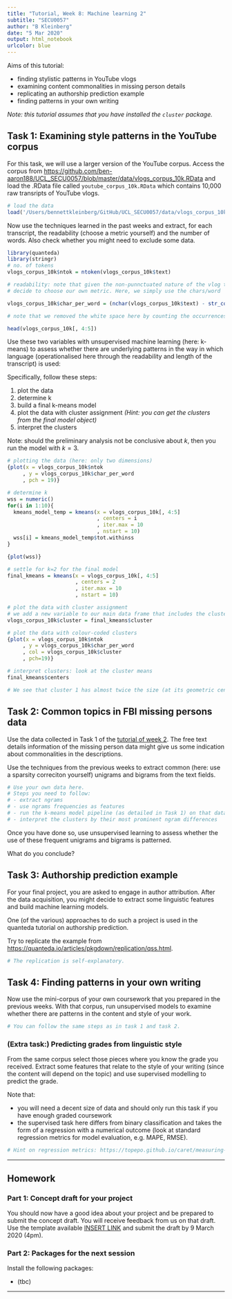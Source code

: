 ```yaml
---
title: "Tutorial, Week 8: Machine learning 2"
subtitle: "SECU0057"
author: "B Kleinberg"
date: "5 Mar 2020"
output: html_notebook
urlcolor: blue
---
```


Aims of this tutorial:

- finding stylistic patterns in YouTube vlogs
- examining content commonalities in missing person details
- replicating an authorship prediction example
- finding patterns in your own writing

_Note: this tutorial assumes that you have installed the `cluster` package._

## Task 1: Examining style patterns in the YouTube corpus

For this task, we will use a larger version of the YouTube corpus. Access the corpus from [https://github.com/ben-aaron188/UCL_SECU0057/blob/master/data/vlogs_corpus_10k.RData](https://github.com/ben-aaron188/UCL_SECU0057/blob/master/data/vlogs_corpus_10k.RData) and load the .RData file called `youtube_corpus_10k.RData` which contains 10,000 raw transripts of YouTube vlogs.

```r
# load the data
load('/Users/bennettkleinberg/GitHub/UCL_SECU0057/data/vlogs_corpus_10k.RData')
```

Now use the techniques learned in the past weeks and extract, for each transcript, the readability (choose a metric yourself) and the number of words. Also check whether you might need to exclude some data.

```r
library(quanteda)
library(stringr)
# no. of tokens
vlogs_corpus_10k$ntok = ntoken(vlogs_corpus_10k$text)

# readability: note that given the non-punnctuated nature of the vlog transcripts, we could
# decide to choose our own metric. Here, we simply use the chars/word

vlogs_corpus_10k$char_per_word = (nchar(vlogs_corpus_10k$text) - str_count(vlogs_corpus_10k$text, " "))/vlogs_corpus_10k$ntok

# note that we removed the white space here by counting the occurrences and subtracting it from the number of characters (nchar counts white space as a character!)

head(vlogs_corpus_10k[, 4:5])
```

Use these two variables with unsupervised machine learning (here: k-means) to assess whether there are underlying patterns in the way in which language (operationalised here through the readability and length of the transcript) is used:

Specifically, follow these steps:

1. plot the data
2. determine k
3. build a final k-means model
4. plot the data with cluster assignment _(Hint: you can get the clusters from the final model object)_
5. interpret the clusters

Note: should the preliminary analysis not be conclusive about $k$, then you run the model with $k=3$.

```r
# plotting the data (here: only two dimensions)
{plot(x = vlogs_corpus_10k$ntok
     , y = vlogs_corpus_10k$char_per_word
     , pch = 19)}
```



```r
# determine k
wss = numeric()
for(i in 1:10){
  kmeans_model_temp = kmeans(x = vlogs_corpus_10k[, 4:5]
                             , centers = i
                             , iter.max = 10
                             , nstart = 10)
  wss[i] = kmeans_model_temp$tot.withinss
}

{plot(wss)}
```


```r
# settle for k=2 for the final model
final_kmeans = kmeans(x = vlogs_corpus_10k[, 4:5]
                      , centers = 2
                      , iter.max = 10
                      , nstart = 10)
```



```r
# plot the data with cluster assignment
# we add a new variable to our main data frame that includes the cluster membership
vlogs_corpus_10k$cluster = final_kmeans$cluster

# plot the data with colour-coded clusters
{plot(x = vlogs_corpus_10k$ntok
     , y = vlogs_corpus_10k$char_per_word
     , col = vlogs_corpus_10k$cluster
     , pch=19)}
```

```r
# interpret clusters: look at the cluster means
final_kmeans$centers

# We see that cluster 1 has almost twice the size (at its geometric center) of cluster 2 in terms of the number of tokens, but is slighlty smaller on the characters per word.
```



## Task 2: Common topics in FBI missing persons data

Use the data collected in Task 1 of the [tutorial of week 2](https://raw.githack.com/ben-aaron188/UCL_SECU0057/master/tutorials/week_3/week3_tutorial_secu0057.nb.html). The free text details information of the missing person data might give us some indication about commonalities in the descriptions.

Use the techniques from the previous weeks to extract common (here: use a sparsity correciton yourself) unigrams and bigrams from the text fields.

```r
# Use your own data here.
# Steps you need to follow:
# - extract ngrams
# - use ngrams frequencies as features
# - run the k-means model pipeline (as detailed in Task 1) on that data
# - interpret the clusters by their most prominent ngram differences
```

Once you have done so, use unsupervised learning to assess whether the use of these frequent unigrams and bigrams is patterned.


What do you conclude?

## Task 3: Authorship prediction example

For your final project, you are asked to engage in author attribution. After the data acquisition, you might decide to extract some linguistic features and build machine learning models. 

One (of the various) approaches to do such a project is used in the quanteda tutorial on authorship prediction.

Try to replicate the example from [https://quanteda.io/articles/pkgdown/replication/qss.html](https://quanteda.io/articles/pkgdown/replication/qss.html).

```r
# The replication is self-explanatory.
```


## Task 4: Finding patterns in your own writing

Now use the mini-corpus of your own coursework that you prepared in the previous weeks. With that corpus, run unsupervised models to examine whether there are patterns in the content and style of your work.

```r
# You can follow the same steps as in task 1 and task 2.
```


### (Extra task:) Predicting grades from linguistic style

From the same corpus select those pieces where you know the grade you received. Extract some features that relate to the style of your writing (since the content will depend on the topic) and use supervised modelling to predict the grade.

Note that:

- you will need a decent size of data and should only run this task if you have enough graded coursework
- the supervised task here differs from binary classification and takes the form of a regression with a numerical outcome (look at standard regression metrics for model evaluation, e.g. MAPE, RMSE).

```r
# Hint on regression metrics: https://topepo.github.io/caret/measuring-performance.html
```


---

## Homework

### Part 1: Concept draft for your project

You should now have a good idea about your project and be prepared to submit the concept draft. You will receive feedback from us on that draft. Use the template available [INSERT LINK]() and submit the draft by 9 March 2020 (4pm).

### Part 2: Packages for the next session

Install the following packages:

- (tbc)

---
